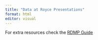 ```yaml
---
title: "Data at Royce Presentations"
format: html
editor: visual
---
```


For extra resources check the [RDMP Guide](https://royce-data.github.io/royce-data-handbook/rdm/rdmp-guide.html)